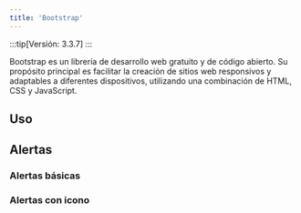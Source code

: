 ```yaml
---
title: 'Bootstrap'
---
```



<BootstrapJQuery />



:::tip[Versión: 3.3.7]
:::

Bootstrap es un librería de desarrollo web gratuito y de código abierto. Su propósito principal es facilitar la creación de sitios web responsivos
y adaptables a diferentes dispositivos, utilizando una combinación de HTML, CSS y JavaScript.

## Uso

## Alertas

### Alertas básicas
<BasicAlerts />

### Alertas con icono
<IconAlerts />
